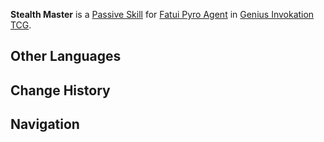 {{Genius Invokation TCG Skill Infobox
|title      = Stealth Master
|image      = Stealth Master Character Card Skill.png
|type       = Passive Skill
|character  = Fatui Pyro Agent
|element    = Pyro
|matching   = 
|unaligned  = 
|energy     = 
|effect     = (Passive) When the battle begins, this character gains '''Stealth'''.<br /><br />'''Stealth:'''<br />The character to which this is attached takes -1 DMG and deals +1 DMG<br /><u>Usage(s)</u>: 2
|order      = 4
}}
'''Stealth Master''' is a [[Character Card Passive Skill|Passive Skill]] for [[Fatui Pyro Agent (Character Card)|Fatui Pyro Agent]] in [[Genius Invokation TCG]].

==Other Languages==
{{Other Languages
|en      = Stealth Master
|zhs     = 潜行大师
|zhs_rm  = Qiánxíng Dàshī
|zht     = 潛行大師
|zht_rm  = Qiánxíng Dàshī
|zh_tl   = Stealth Master
|ja      = 潜行マスター
|ja_rm   = Senkou Masutaa
|ja_tl   = Stealth Master
|ko      = 잠행 마스터
|ko_rm   = Jamhaeng Maseuteo
|ko_tl   = Stealth Master
|es      = Maestro del sigilo
|es_tl   = Master of Secrecy
|fr      = Expert en infiltration
|fr_tl   = Infiltration Expert
|ru      = Мастер скрытности
|ru_tl   = Stealth Master
|th      = Stealth Master
|vi      = Bậc Thầy Ẩn Mình
|vi_tl   = 
|de      = Schleichmeister
|de_tl   = Skulk Master
|id      = Stealth Master
|pt      = Mestre Furtivo
|pt_tl   = 
|tr      = Gizlenme Ustası
|tr_tl   = 
|it      = Maestro della furtività
|it_tl   = Stealth Master
}}

==Change History==
{{Change History|3.3}}

==Navigation==
{{Genius Invokation TCG Skill Navbox|Fatui Pyro Agent}}